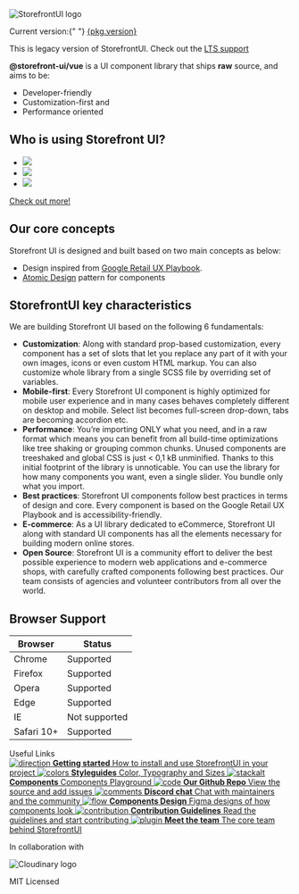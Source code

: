 
<Meta title="Welcome" />

<style>{`
  .container {
    margin: auto;
    text-align: center;
    display: flex;
    flex-direction: column;
    justify-content: center;
    align-items: center;
  }

  .hero {
    margin-bottom: 2rem;
  }

  .version {
    color: #018937 !important;
  }

  .heading {
    font-size: 18px;
    --mediumdark: '#999999';
    color: #999;
    text-transform: uppercase;
    font-weight: 900;
    letter-spacing: 5px;
  }

  .subheading {
    --mediumdark: '#999999';
    font-weight: 900;
    font-size: 13px;
    color: #999;
    letter-spacing: 6px;
    line-height: 24px;
    text-transform: uppercase;
    margin-bottom: 12px;
    margin-top: 40px;
  }

  .link-list {
    display: grid;
    grid-template-columns: 1fr;
    grid-template-rows: 1fr 1fr;
    row-gap: 10px;
  }

  @media (min-width: 620px) {
    .link-list {
      row-gap: 20px;
      column-gap: 20px;
      grid-template-columns: 1fr 1fr;
    }
  }

  @media all and (-ms-high-contrast:none) {
  .link-list {
      display: -ms-grid;
      -ms-grid-columns: 1fr 1fr;
      -ms-grid-rows: 1fr 1fr;
    }
  }

  .link-item {
    display: block;
    padding: 20px 30px 20px 15px;
    border: 1px solid #00000010;
    border-radius: 5px;
    transition: background 150ms ease-out, border 150ms ease-out, transform 150ms ease-out;
    color: #333333;
    display: flex;
    align-items: flex-start;
  }

  .link-item:hover {
    border-color: #1EA7FD50;
    transform: translate3d(0, -3px, 0);
    box-shadow: rgba(0, 0, 0, 0.08) 0 3px 10px 0;
  }

  .link-item:active {
    border-color: #1EA7FD;
    transform: translate3d(0, 0, 0);
  }

  .link-item strong {
    font-weight: 700;
    display: block;
    margin-bottom: 2px;
  }

  .link-item img {
    height: 40px;
    width: 40px;
    margin-right: 15px;
    flex: none;
  }

  .link-item span {
    font-size: 14px;
    line-height: 20px;
  }

  .supporters {
    display: flex;
    align-items: center;
    margin-top: 2rem;
    font-size: 16px;
    justify-content: center;
  }

  .flex {
    display: flex;
    justify-content: center;
  }

  .image {
    margin: 0 0.5rem;
  }

  .websites {
    padding: 0;
    margin: 0;
    list-style: none;

    display: -webkit-box;
    display: -moz-box;
    display: -ms-flexbox;
    display: -webkit-flex;
    display: flex;

    -webkit-flex-flow: row wrap;
    justify-content: space-around;
  }

  .website-logo {
    margin: 20px !important;
    text-align: center;
    align-self: center;
    width: 25vw;
  }

  @media screen and (max-width: 970px) {
    .website-logo {
      width: 140px;
      height: 80px;
      margin-top: 10px;
      text-align: center;
    }
  }
    .alert {
      background: #efeded;
      padding: 1rem;
      margin: 0.5rem 0 1rem;
    }

  	.warning {
  		border-left: 5px solid #ffc107;
  		background-color: #fff4d5;
  		font-weight: bold;
  	}
`}</style>

<div class="container">
  <img src={Logo} class="hero" alt="StorefrontUI logo" />
  <p class="heading">
    Current version:{" "}
    <a
      class="version"
      href={`?path=/story/releases-v${pkg.version.replaceAll(
        ".",
        "-"
      )}-change-log--page`}
    >
      {pkg.version}
    </a>
  </p>
</div>
<div class="alert warning">

This is legacy version of StorefrontUI. Check out the [LTS support](?path=/docs/storefrontui-lts-policy--page)

</div>

**@storefront-ui/vue** is a UI component library that ships **raw** source, and aims to be:

- Developer-friendly
- Customization-first and
- Performance oriented


## Who is using Storefront UI?

<ul class="websites">
  <li class="website-logo">
    <a href="https://shopping.airfrance.com/" target="_blank">
      <img src="https://shopping.airfrance.com/assets/images/logo.svg"/>
    </a>
  </li>
  <li class="website-logo">
    <a href="https://www.chromeburner.nl/" target="_blank">
      <img src="https://www.chromeburner.com/assets/logo.png" />
    </a>
  </li>
  <li class="website-logo">
    <a href="https://chucksboots.com/" target="_blank">
      <img src="https://chucksboots.com/assets/logo.svg" />
    </a>
  </li>
</ul>
<a href="?path=/story/who-is-using-storefront-ui--page">Check out more!</a>

## Our core concepts

Storefront UI is designed and built based on two main concepts as below:

- Design inspired from [Google Retail UX Playbook](https://services.google.com/fh/files/events/pdf_retail_ux_playbook.pdf).
- [Atomic Design](http://bradfrost.com/blog/post/atomic-web-design/) pattern for components

## StorefrontUI key characteristics

We are building Storefront UI based on the following 6 fundamentals:

- **Customization**: Along with standard prop-based customization, every component has a set of slots that let you replace any part of it with your own images, icons or even custom HTML markup. You can also customize whole library from a single SCSS file by overriding set of variables.
- **Mobile-first**: Every Storefront UI component is highly optimized for mobile user experience and in many cases behaves completely different on desktop and mobile. Select list becomes full-screen drop-down, tabs are becoming accordion etc.
- **Performance**: You’re importing ONLY what you need, and in a raw format which means you can benefit from all build-time optimizations like tree shaking or grouping common chunks. Unused components are treeshaked and global CSS is just < 0,1 kB unminified. Thanks to this initial footprint of the library is unnoticable. You can use the library for how many components you want, even a single slider. You bundle only what you import.
- **Best practices**: Storefront UI components follow best practices in terms of design and core. Every component is based on the Google Retail UX Playbook and is accessibility-friendly.
- **E-commerce**: As a UI library dedicated to eCommerce, Storefront UI along with standard UI components has all the elements necessary for building modern online stores.
- **Open Source**: Storefront UI is a community effort to deliver the best possible experience to modern web applications and e-commerce shops, with carefully crafted components following best practices. Our team consists of agencies and volunteer contributors from all over the world.

<YouTube youTubeId="pgExoiRKS1U" />

## Browser Support

| Browser | Status |
| ---- | --- |
| Chrome | Supported |
| Firefox | Supported |
| Opera | Supported |
| Edge | Supported |
| IE | Not supported |
| Safari 10+ | Supported |

<div className="subheading">Useful Links</div>

<div className="link-list">
  <a
    className="link-item"
    href="?path=/story/getting-started-installation--page"
    target="_self"
  >
    <img src={Direction} alt="direction" />
    <span>
      <strong>Getting started</strong>
      How to install and use StorefrontUI in your project
    </span>
  </a>
  <a
    className="link-item"
    href="?path=/story/getting-started-development-guide-colors--page"
    target="_self"
  >
    <img src={Colors} alt="colors" />
    <span>
      <strong>Styleguides</strong>
      Color, Typography and Sizes
    </span>
  </a>
  <a
    className="link-item"
    href="https://docs.storefrontui.io/?path=/story/components-atoms-arrow--common"
    target="_self"
  >
    <img src={StackAlt} alt="stackalt" />
    <span>
      <strong>Components</strong>
      Components Playground
    </span>
  </a>
  <a
    className="link-item"
    href="https://github.com/vuestorefront/storefront-ui/"
    target="_blank"
  >
    <img src={Code} alt="code" />
    <span>
      <strong>Our Github Repo</strong>
      View the source and add issues
    </span>
  </a>
  <a className="link-item" href="https://discord.com/invite/TJpdzzN6q5" target="_blank">
    <img src={Comments} alt="comments" />
    <span>
      <strong>Discord chat</strong>
      Chat with maintainers and the community
    </span>
  </a>
  <a
    className="link-item"
    href="https://www.figma.com/file/N0Ct95cSAoODNv7zYS01ng/Storefront-UI-%7C-Design-System?node-id=127%3A1054"
    target="_blank"
  >
    <img src={Flow} alt="flow" />
    <span>
      <strong>Components Design</strong>
      Figma designs of how components look
    </span>
  </a>
  <a
    className="link-item"
    href="https://docs.storefrontui.io/?path=/story/contributing-guide-guide-become-a-contributor--page"
    target="_blank"
  >
    <img src={Repo} alt="contribution" />
    <span>
      <strong>Contribution Guidelines</strong>
      Read the guidelines and start contributing
    </span>
  </a>
  <a
    className="link-item"
    href="https://docs.storefrontui.io/?path=/story/team--page"
    target="_blank"
  >
    <img src={Plugin} alt="plugin" />
    <span>
      <strong>Meet the team</strong>
      The core team behind StorefrontUI
    </span>
  </a>
</div>

<div class="supporters">
  <p class="line">In collaboration with </p>
  <img
    class="image"
    src="https://res.cloudinary.com/cloudinary-marketing/image/upload/w_150,c_scale/v1595456749/creative_source/Logo/PNG/cloudinary_logo_blue_0720_2x.png"
    alt="Cloudinary logo"
  />
</div>

<div class="flex">

MIT Licensed

</div>
